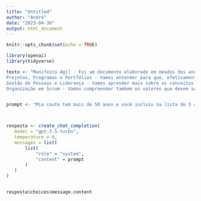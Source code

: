 ```yaml
---
title: "Untitled"
author: "André"
date: "2023-04-30"
output: html_document
---
```


```r
knitr::opts_chunk$set(echo = TRUE)
```




```r

library(openai)
library(tidyverse)

texto <- "Manifesto Ágil - Foi um documento elaborado em meados dos anos 2000, por uma série de profissionais que fizeram uma série de colocações e elaboraram princípios que hoje constituem o que nós entendemos como ser ágil e gerir um projeto de forma ágil;
Projetos, Programas e Portfólios - Vamos entender para que, efetivamente, serve o Scrum. Para tanto vamos aprender por meio de conceitos o que é um projeto e como ele se aplica dentro de um Programa e Portfólio;
Gestão de Pessoas e Liderança - Vamos aprender mais sobre os conceitos de Maslov e o modelo de Tuckman;
Organização em Scrum - Vamos compreender também os valores que devem ser buscados quando montamos um Time de Trabalho em Scrum;"


prompt <- "Mia couto tem mais de 50 anos e você incluiu na lista de 3 autores que eu pedi" %>% str_glue()



resposta <- create_chat_completion(
   model = "gpt-3.5-turbo",
   temperature = 0,
   messages = list(
       list(
           "role" = "system",
           "content" = prompt
       )
   )
)


resposta$choices$message.content



```

